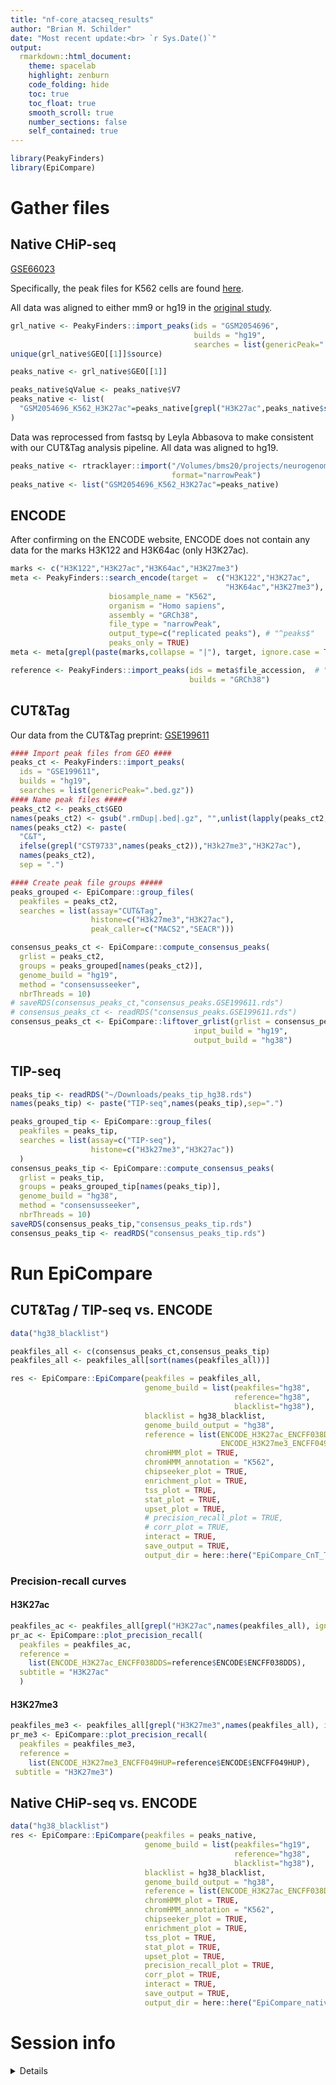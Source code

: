 ```yaml
---
title: "nf-core_atacseq_results"
author: "Brian M. Schilder"
date: "Most recent update:<br> `r Sys.Date()`"
output: 
  rmarkdown::html_document: 
    theme: spacelab
    highlight: zenburn 
    code_folding: hide 
    toc: true 
    toc_float: true
    smooth_scroll: true
    number_sections: false 
    self_contained: true  
---
```


```r
library(PeakyFinders)
library(EpiCompare)
```


# Gather files

## Native CHiP-seq

[GSE66023](https://www.ncbi.nlm.nih.gov/geo/query/acc.cgi?acc=GSE66023&s=09)

Specifically, the peak files for K562 cells are found [here](https://www.ncbi.nlm.nih.gov/geo/query/acc.cgi?acc=GSM2054696). 

All data was aligned to either mm9 or hg19 in the [original study](https://www.nature.com/articles/ng.3550).

```r
grl_native <- PeakyFinders::import_peaks(ids = "GSM2054696",
                                         builds = "hg19",
                                         searches = list(genericPeak=".bed.gz"))
unique(grl_native$GEO[[1]]$source)

peaks_native <- grl_native$GEO[[1]]

peaks_native$qValue <- peaks_native$V7
peaks_native <- list(
  "GSM2054696_K562_H3K27ac"=peaks_native[grepl("H3K27ac",peaks_native$source), ]
)
```

Data was reprocessed from fastsq by Leyla Abbasova to make consistent with our CUT&Tag analysis pipeline. All data was aligned to hg19.

```r

peaks_native <- rtracklayer::import("/Volumes/bms20/projects/neurogenomics-lab/live/Projects/CUT_n_TAG/native_ChIP/K562_H3K27ac_native_ChIP_SRR3144862.srt.nodup_x_K562_input_native_ChIP_SRR3144864.srt.nodup.pval0.01.500K.bfilt.narrowPeak.gz",
                                    format="narrowPeak")
peaks_native <- list("GSM2054696_K562_H3K27ac"=peaks_native) 
```


## ENCODE

After confirming on the ENCODE website, ENCODE does not contain any data for
the marks H3K122 and H3K64ac (only H3K27ac). 

```r
marks <- c("H3K122","H3K27ac","H3K64ac","H3K27me3")
meta <- PeakyFinders::search_encode(target =  c("H3K122","H3K27ac",
                                                "H3K64ac","H3K27me3"),
                      biosample_name = "K562",
                      organism = "Homo sapiens",
                      assembly = "GRCh38",
                      file_type = "narrowPeak",
                      output_type=c("replicated peaks"), # "^peaks$"
                      peaks_only = TRUE) 
meta <- meta[grepl(paste(marks,collapse = "|"), target, ignore.case = TRUE),]

reference <- PeakyFinders::import_peaks(ids = meta$file_accession,  # "ENCSR000AKP" 
                                        builds = "GRCh38")
```

## CUT&Tag

Our data from the CUT&Tag preprint: 
[GSE199611](https://www.ncbi.nlm.nih.gov/geo/query/acc.cgi?acc=GSE199611)

```r
#### Import peak files from GEO ####
peaks_ct <- PeakyFinders::import_peaks(
  ids = "GSE199611",
  builds = "hg19",
  searches = list(genericPeak=".bed.gz"))
#### Name peak files #####
peaks_ct2 <- peaks_ct$GEO
names(peaks_ct2) <- gsub(".rmDup|.bed|.gz", "",unlist(lapply(peaks_ct2, function(x){x$source[1]})))
names(peaks_ct2) <- paste(
  "C&T",
  ifelse(grepl("CST9733",names(peaks_ct2)),"H3k27me3","H3K27ac"),
  names(peaks_ct2),
  sep = ".")

#### Create peak file groups #####
peaks_grouped <- EpiCompare::group_files(
  peakfiles = peaks_ct2, 
  searches = list(assay="CUT&Tag",
                  histone=c("H3k27me3","H3K27ac"),
                  peak_caller=c("MACS2","SEACR")))

consensus_peaks_ct <- EpiCompare::compute_consensus_peaks(
  grlist = peaks_ct2, 
  groups = peaks_grouped[names(peaks_ct2)], 
  genome_build = "hg19", 
  method = "consensusseeker",
  nbrThreads = 10)
# saveRDS(consensus_peaks_ct,"consensus_peaks.GSE199611.rds")
# consensus_peaks_ct <- readRDS("consensus_peaks.GSE199611.rds")
consensus_peaks_ct <- EpiCompare::liftover_grlist(grlist = consensus_peaks_ct,
                                         input_build = "hg19",
                                         output_build = "hg38")
```

## TIP-seq

```r
peaks_tip <- readRDS("~/Downloads/peaks_tip_hg38.rds")
names(peaks_tip) <- paste("TIP-seq",names(peaks_tip),sep=".")

peaks_grouped_tip <- EpiCompare::group_files(
  peakfiles = peaks_tip,
  searches = list(assay=c("TIP-seq"),
                  histone=c("H3k27me3","H3K27ac")) 
  )
consensus_peaks_tip <- EpiCompare::compute_consensus_peaks(
  grlist = peaks_tip, 
  groups = peaks_grouped_tip[names(peaks_tip)], 
  genome_build = "hg38", 
  method = "consensusseeker",
  nbrThreads = 10)
saveRDS(consensus_peaks_tip,"consensus_peaks_tip.rds")
consensus_peaks_tip <- readRDS("consensus_peaks_tip.rds")
```

# Run EpiCompare

## CUT&Tag / TIP-seq vs. ENCODE

```r
data("hg38_blacklist") 

peakfiles_all <- c(consensus_peaks_ct,consensus_peaks_tip)
peakfiles_all <- peakfiles_all[sort(names(peakfiles_all))]

res <- EpiCompare::EpiCompare(peakfiles = peakfiles_all,
                              genome_build = list(peakfiles="hg38",
                                                  reference="hg38",
                                                  blacklist="hg38"), 
                              blacklist = hg38_blacklist,
                              genome_build_output = "hg38",
                              reference = list(ENCODE_H3K27ac_ENCFF038DDS=reference$ENCODE$ENCFF038DDS,
                                               ENCODE_H3K27me3_ENCFF049HUP=reference$ENCODE$ENCFF049HUP),
                              chromHMM_plot = TRUE,
                              chromHMM_annotation = "K562",
                              chipseeker_plot = TRUE,
                              enrichment_plot = TRUE,
                              tss_plot = TRUE, 
                              stat_plot = TRUE,
                              upset_plot = TRUE,
                              # precision_recall_plot = TRUE,
                              # corr_plot = TRUE,
                              interact = TRUE,
                              save_output = TRUE,
                              output_dir = here::here("EpiCompare_CnT_TIP_consensus"))
```   

### Precision-recall curves

#### H3K27ac

```r

peakfiles_ac <- peakfiles_all[grepl("H3K27ac",names(peakfiles_all), ignore.case = TRUE)]
pr_ac <- EpiCompare::plot_precision_recall(
  peakfiles = peakfiles_ac,
  reference = 
    list(ENCODE_H3K27ac_ENCFF038DDS=reference$ENCODE$ENCFF038DDS),
  subtitle = "H3K27ac"
  ) 
```

#### H3K27me3

```r
peakfiles_me3 <- peakfiles_all[grepl("H3K27me3",names(peakfiles_all), ignore.case = TRUE)]
pr_me3 <- EpiCompare::plot_precision_recall(
  peakfiles = peakfiles_me3,
  reference =
    list(ENCODE_H3K27me3_ENCFF049HUP=reference$ENCODE$ENCFF049HUP),
 subtitle = "H3K27me3") 
```
## Native CHiP-seq vs. ENCODE

```r
data("hg38_blacklist")  
res <- EpiCompare::EpiCompare(peakfiles = peaks_native,
                              genome_build = list(peakfiles="hg19",
                                                  reference="hg38",
                                                  blacklist="hg38"), 
                              blacklist = hg38_blacklist,
                              genome_build_output = "hg38",
                              reference = list(ENCODE_H3K27ac_ENCFF038DDS=reference$ENCODE$ENCFF038DDS),
                              chromHMM_plot = TRUE,
                              chromHMM_annotation = "K562",
                              chipseeker_plot = TRUE,
                              enrichment_plot = TRUE,
                              tss_plot = TRUE, 
                              stat_plot = TRUE,
                              upset_plot = TRUE,
                              precision_recall_plot = TRUE,
                              corr_plot = TRUE,
                              interact = TRUE,
                              save_output = TRUE,
                              output_dir = here::here("EpiCompare_nativeCHiPseq"))
```   

# Session info

<details>

```r
utils::sessionInfo()
```

</details>

<br>
